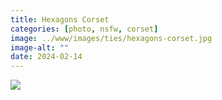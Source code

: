 ```yaml
---
title: Hexagons Corset
categories: [photo, nsfw, corset]
image: ../www/images/ties/hexagons-corset.jpg
image-alt: ""
date: 2024-02-14
---
```


![](../www/images/ties/hexagons-corset.jpg)

